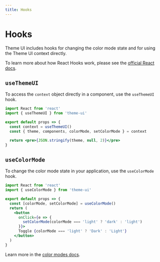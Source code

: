 ```yaml
---
title: Hooks
---
```


# Hooks

Theme UI includes hooks for changing the color mode state and for using the Theme UI context directly.

<Note>

To learn more about how React Hooks work, please see the [official React docs](https://reactjs.org/docs/hooks-intro.html).

</Note>

## `useThemeUI`

To access the `context` object directly in a component, use the `useThemeUI` hook.

```jsx
import React from 'react'
import { useThemeUI } from 'theme-ui'

export default props => {
  const context = useThemeUI()
  const { theme, components, colorMode, setColorMode } = context

  return <pre>{JSON.stringify(theme, null, 2)}</pre>
}
```

## `useColorMode`

To change the color mode state in your application, use the `useColorMode` hook.

```jsx
import React from 'react'
import { useColorMode } from 'theme-ui'

export default props => {
  const [colorMode, setColorMode] = useColorMode()
  return (
    <button
      onClick={e => {
        setColorMode(colorMode === 'light' ? 'dark' : 'light')
      }}>
      Toggle {colorMode === 'light' ? 'Dark' : 'Light'}
    </button>
  )
}
```

Learn more in the [color modes docs](/color-modes).
